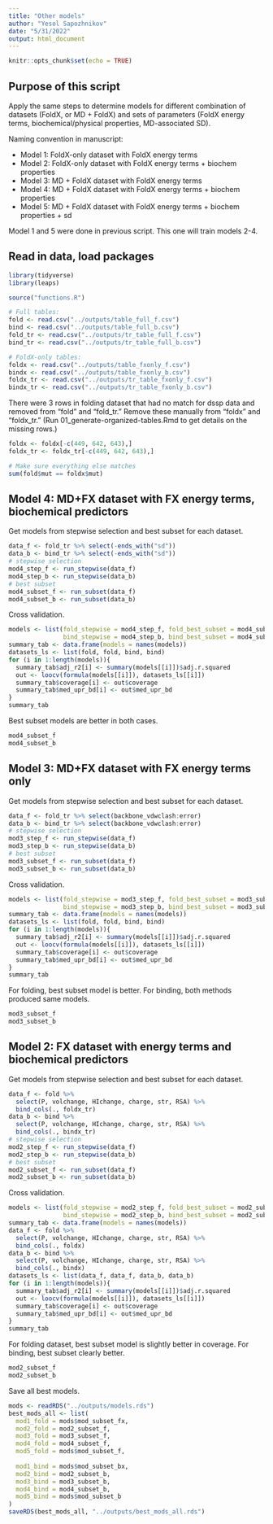 ```yaml
---
title: "Other models"
author: "Yesol Sapozhnikov"
date: "5/31/2022"
output: html_document
---
```


```r
knitr::opts_chunk$set(echo = TRUE)
```

## Purpose of this script

Apply the same steps to determine models for different combination of datasets (FoldX, or MD + FoldX) and sets of parameters (FoldX energy terms, biochemical/physical properties, MD-associated SD).

Naming convention in manuscript:

- Model 1: FoldX-only dataset with FoldX energy terms
- Model 2: FoldX-only dataset with FoldX energy terms + biochem properties
- Model 3: MD + FoldX dataset with FoldX energy terms
- Model 4: MD + FoldX dataset with FoldX energy terms + biochem properties
- Model 5: MD + FoldX dataset with FoldX energy terms + biochem properties + sd 

Model 1 and 5 were done in previous script. This one will train models 2-4.

## Read in data, load packages

```r
library(tidyverse)
library(leaps)

source("functions.R")
```

```r
# Full tables:
fold <- read.csv("../outputs/table_full_f.csv")
bind <- read.csv("../outputs/table_full_b.csv")
fold_tr <- read.csv("../outputs/tr_table_full_f.csv")
bind_tr <- read.csv("../outputs/tr_table_full_b.csv")

# FoldX-only tables:
foldx <- read.csv("../outputs/table_fxonly_f.csv")
bindx <- read.csv("../outputs/table_fxonly_b.csv")
foldx_tr <- read.csv("../outputs/tr_table_fxonly_f.csv")
bindx_tr <- read.csv("../outputs/tr_table_fxonly_b.csv")
```

There were 3 rows in folding dataset that had no match for dssp data and removed from "fold" and "fold_tr." Remove these manually from "foldx" and "foldx_tr." (Run 01_generate-organized-tables.Rmd to get details on the missing rows.)
```r
foldx <- foldx[-c(449, 642, 643),]
foldx_tr <- foldx_tr[-c(449, 642, 643),]

# Make sure everything else matches
sum(fold$mut == foldx$mut)
```



## Model 4: MD+FX dataset with FX energy terms, biochemical predictors

Get models from stepwise selection and best subset for each dataset.
```r
data_f <- fold_tr %>% select(-ends_with("sd"))
data_b <- bind_tr %>% select(-ends_with("sd"))
# stepwise selection
mod4_step_f <- run_stepwise(data_f)
mod4_step_b <- run_stepwise(data_b)
# best subset
mod4_subset_f <- run_subset(data_f)
mod4_subset_b <- run_subset(data_b)
```

Cross validation.
```r
models <- list(fold_stepwise = mod4_step_f, fold_best_subset = mod4_subset_f,
               bind_stepwise = mod4_step_b, bind_best_subset = mod4_subset_b)
summary_tab <- data.frame(models = names(models))
datasets_ls <- list(fold, fold, bind, bind)
for (i in 1:length(models)){
  summary_tab$adj_r2[i] <- summary(models[[i]])$adj.r.squared
  out <- loocv(formula(models[[i]]), datasets_ls[[i]])
  summary_tab$coverage[i] <- out$coverage
  summary_tab$med_upr_bd[i] <- out$med_upr_bd
}
summary_tab
```
Best subset models are better in both cases.

```r
mod4_subset_f
mod4_subset_b
```




## Model 3: MD+FX dataset with FX energy terms only

Get models from stepwise selection and best subset for each dataset.
```r
data_f <- fold_tr %>% select(backbone_vdwclash:error)
data_b <- bind_tr %>% select(backbone_vdwclash:error)
# stepwise selection
mod3_step_f <- run_stepwise(data_f)
mod3_step_b <- run_stepwise(data_b)
# best subset
mod3_subset_f <- run_subset(data_f)
mod3_subset_b <- run_subset(data_b)
```

Cross validation.
```r
models <- list(fold_stepwise = mod3_step_f, fold_best_subset = mod3_subset_f,
               bind_stepwise = mod3_step_b, bind_best_subset = mod3_subset_b)
summary_tab <- data.frame(models = names(models))
datasets_ls <- list(fold, fold, bind, bind)
for (i in 1:length(models)){
  summary_tab$adj_r2[i] <- summary(models[[i]])$adj.r.squared
  out <- loocv(formula(models[[i]]), datasets_ls[[i]])
  summary_tab$coverage[i] <- out$coverage
  summary_tab$med_upr_bd[i] <- out$med_upr_bd
}
summary_tab

```
For folding, best subset model is better. For binding, both methods produced same models.
```r
mod3_subset_f
mod3_subset_b
```


## Model 2: FX dataset with energy terms and biochemical predictors

Get models from stepwise selection and best subset for each dataset.
```r
data_f <- fold %>% 
  select(P, volchange, HIchange, charge, str, RSA) %>%
  bind_cols(., foldx_tr)
data_b <- bind %>%
  select(P, volchange, HIchange, charge, str, RSA) %>%
  bind_cols(., bindx_tr)
# stepwise selection
mod2_step_f <- run_stepwise(data_f)
mod2_step_b <- run_stepwise(data_b)
# best subset
mod2_subset_f <- run_subset(data_f)
mod2_subset_b <- run_subset(data_b)
```

Cross validation.
```r
models <- list(fold_stepwise = mod2_step_f, fold_best_subset = mod2_subset_f,
               bind_stepwise = mod2_step_b, bind_best_subset = mod2_subset_b)
summary_tab <- data.frame(models = names(models))
data_f <- fold %>% 
  select(P, volchange, HIchange, charge, str, RSA) %>%
  bind_cols(., foldx)
data_b <- bind %>%
  select(P, volchange, HIchange, charge, str, RSA) %>%
  bind_cols(., bindx)
datasets_ls <- list(data_f, data_f, data_b, data_b)
for (i in 1:length(models)){
  summary_tab$adj_r2[i] <- summary(models[[i]])$adj.r.squared
  out <- loocv(formula(models[[i]]), datasets_ls[[i]])
  summary_tab$coverage[i] <- out$coverage
  summary_tab$med_upr_bd[i] <- out$med_upr_bd
}
summary_tab
```
For folding dataset, best subset model is slightly better in coverage. For binding, best subset clearly better.

```r
mod2_subset_f
mod2_subset_b
```



Save all best models.
```r
mods <- readRDS("../outputs/models.rds")
best_mods_all <- list(
  mod1_fold = mods$mod_subset_fx, 
  mod2_fold = mod2_subset_f, 
  mod3_fold = mod3_subset_f, 
  mod4_fold = mod4_subset_f, 
  mod5_fold = mods$mod_subset_f, 
  
  mod1_bind = mods$mod_subset_bx,
  mod2_bind = mod2_subset_b,
  mod3_bind = mod3_subset_b,
  mod4_bind = mod4_subset_b,
  mod5_bind = mods$mod_subset_b
)
saveRDS(best_mods_all, "../outputs/best_mods_all.rds")
```





